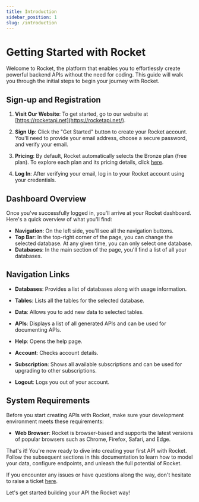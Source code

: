 ```yaml
---
title: Introduction
sidebar_position: 1
slug: /introduction
---
```


# Getting Started with Rocket

Welcome to Rocket, the platform that enables you to effortlessly create powerful backend APIs without the need for coding. This guide will walk you through the initial steps to begin your journey with Rocket.

## Sign-up and Registration

1. **Visit Our Website**: To get started, go to our website at [https://rocketapi.net](https://rocketapi.net/).

2. **Sign Up**: Click the "Get Started" button to create your Rocket account. You'll need to provide your email address, choose a secure password, and verify your email.

3. **Pricing**: By default, Rocket automatically selects the Bronze plan (free plan). To explore each plan and its pricing details, click [here](https://rocketapi.net/#pricing).

4. **Log In**: After verifying your email, log in to your Rocket account using your credentials.

## Dashboard Overview

Once you've successfully logged in, you'll arrive at your Rocket dashboard. Here's a quick overview of what you'll find:

- **Navigation**: On the left side, you'll see all the navigation buttons.
- **Top Bar**: In the top-right corner of the page, you can change the selected database. At any given time, you can only select one database.
- **Databases**: In the main section of the page, you'll find a list of all your databases.

## Navigation Links

- **Databases**: Provides a list of databases along with usage information.
- **Tables**: Lists all the tables for the selected database.
- **Data**: Allows you to add new data to selected tables.
- **APIs**: Displays a list of all generated APIs and can be used for documenting APIs.

- **Help**: Opens the help page.
- **Account**: Checks account details.
- **Subscription**: Shows all available subscriptions and can be used for upgrading to other subscriptions.
- **Logout**: Logs you out of your account.

## System Requirements

Before you start creating APIs with Rocket, make sure your development environment meets these requirements:

- **Web Browser**: Rocket is browser-based and supports the latest versions of popular browsers such as Chrome, Firefox, Safari, and Edge.

That's it! You're now ready to dive into creating your first API with Rocket. Follow the subsequent sections in this documentation to learn how to model your data, configure endpoints, and unleash the full potential of Rocket.

If you encounter any issues or have questions along the way, don't hesitate to raise a ticket [here](https://github.com/imdeepmind/Rocket/discussions).

Let's get started building your API the Rocket way!
